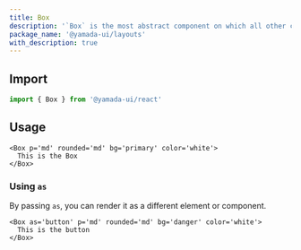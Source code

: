 ```yaml
---
title: Box
description: '`Box` is the most abstract component on which all other components are built. By default, it renders a `div` element.'
package_name: '@yamada-ui/layouts'
with_description: true
---
```


## Import

```ts
import { Box } from '@yamada-ui/react'
```

## Usage

```tsx
<Box p='md' rounded='md' bg='primary' color='white'>
  This is the Box
</Box>
```

### Using `as`

By passing `as`, you can render it as a different element or component.

```tsx
<Box as='button' p='md' rounded='md' bg='danger' color='white'>
  This is the button
</Box>
```
